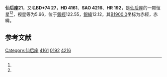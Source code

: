 {{Starbox begin
| name = 仙后座21
}}
{{Starbox observe
| epoch = [[J2000.0|J2000.0]]
| constell = [[仙后座|仙后座]]<ref name=SIMBAD>{{cite web
 | url=http://simbad.u-strasbg.fr/simbad/sim-id?Ident=HR+192
 | title =Pulsating variable Star
 | publisher=Centre de Données astronomiques de Strasbourg
 | work=SIMBAD
 | accessdate=2012-07-13}}</ref><ref name=DATA>{{cite web
 | url=http://vizier.u-strasbg.fr/viz-bin/VizieR-5?-out.add=.&-source=5050&-corr=PK=HR&-out.max=9999&HR=192
 | title=VizieR Detailed Page
 | accessdate=2012-07-13
 | archive-date=2016-03-04
 | archive-url=https://web.archive.org/web/20160304204359/http://vizier.u-strasbg.fr/viz-bin/VizieR-5?-out.add=.&-source=5050&-corr=PK=HR&-out.max=9999&HR=192
 | dead-url=no
 }}</ref>
| 星官 = 
| ra = {{RA|0|45|39}}<ref name=SIMBAD /><ref name=DATA />
| dec = {{DEC|+74|59|17}}<ref name=SIMBAD /><ref name=DATA />
| appmag_v = 5.66<ref name=SIMBAD /><ref name=DATA />
}}
{{Starbox character
| class = A2IV<ref name=SIMBAD /><ref name=DATA />
| b-v = 0.05<ref name=SIMBAD /><ref name=DATA />
| u-b = 0.07<ref name=SIMBAD /><ref name=DATA />
| r-i = <ref name=SIMBAD /><ref name=DATA />
| variable = 
}}
{{Starbox astrometry
| radial_v = 0.07
| prop_mo_ra = 9
| parallax = 
| p_error = 
}}
{{Starbox catalog
| names =BD+74 27，[[SAO星表|SAO]] 4216，[[HD星表|HD]] 4161，[[HR星表|HR]] 192}}
{{Starbox reference |Simbad=HR+192}}
{{Starbox end}}

'''仙后座21'''，又名'''BD+74 27'''，'''HD 4161'''、'''SAO 4216'''、'''HR 192'''，是[[仙后座|仙后座]]的一颗恒星<ref name=SIMBAD /><ref name=DATA />，视星等为5.66，位于[[銀道座標系|銀經]]122.55，[[銀道座標系|銀緯]]12.12，其[[B1900.0|B1900.0]]坐标为赤經{{RA|0|39|2.2}}，赤緯{{DEC|+74|12.12|29}}。

== 参考文献 ==
{{reflist}}

{{star-stub}}

{{仙后座恒星}}
[[Category:仙后座|Category:仙后座]]
[[Category:HD和HDE天體|4161]]
[[Category:HR天體|0192]]
[[Category:SAO天體|4216]]